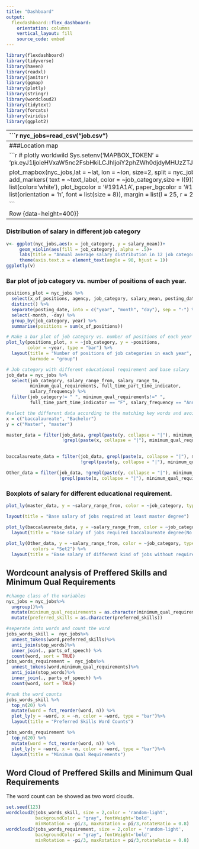 ```yaml
---
title: "Dashboard"
output: 
  flexdashboard::flex_dashboard:
    orientation: columns
    vertical_layout: fill
    source_code: embed
---
```


```r
library(flexdashboard)
library(tidyverse)
library(haven)
library(readxl)
library(janitor)
library(ggmap)
library(plotly)
library(stringr)
library(wordcloud2)
library(tidytext)
library(forcats)
library(viridis)
library(ggplot2)
```
-----------------------------------------------------------------------
```r
nyc_jobs=read_csv("job.csv")


```

Row {.tabset data-height=600}
-----------------------------------------------------------------------
###Location map

```r
# plotly worldwild
Sys.setenv('MAPBOX_TOKEN' = 'pk.eyJ1IjoieHVxaW5nc2FsbHkiLCJhIjoiY2phZWh0djdyMHUzZTJ3bGR3MHFsdmIzZSJ9.vhYtu7zeAAuX6slhdDj6lA')

plot_mapbox(nyc_jobs,lat = ~lat, lon = ~lon,
              size=2,
              split = nyc_jobs$job_category,
              mode = 'scattermapbox') %>%
  add_markers(
    text = ~text_label,
    color = ~job_category,size = I(9)) %>%
  layout(title = 'Work Location',
         font = list(color='white'),
         plot_bgcolor = '#191A1A', paper_bgcolor = '#191A1A',
         mapbox = list(style = 'dark'),
         legend = list(orientation = 'h',
                       font = list(size = 8)),
         margin = list(l = 25, r = 25,
                       b = 25, t = 25,
                       pad = 2))

```

Row {data-height=400}}
-----------------------------------------------------------------------

### Distribution of salary in different job category

```r
v<- ggplot(nyc_jobs,aes(x = job_category, y = salary_mean))+
     geom_violin(aes(fill = job_category), alpha = .5)+
     labs(title = "Annual average salary distribution in 12 job categories")+
     theme(axis.text.x = element_text(angle = 90, hjust = 1))
ggplotly(v)
```

### Bar plot of job category vs. number of positions of each year.

```r
positions_plot = nyc_jobs %>%
  select(x_of_positions, agency, job_category, salary_mean, posting_date) %>%
  distinct() %>%
  separate(posting_date, into = c("year", "month", "day"), sep = "-") %>%
  select(-month, -day) %>%
  group_by(job_category, year) %>%
  summarise(positions = sum(x_of_positions))

# Make a bar plot of job category vs. number of positions of each year
plot_ly(positions_plot, x = ~job_category, y = ~positions,
        color = ~year, type = "bar") %>%
  layout(title = "Number of positions of job categories in each year",
         barmode = "group")
```

```r
# Job category with different educational requirement and base salary
job_data = nyc_jobs %>%
  select(job_category, salary_range_from, salary_range_to,
         minimum_qual_requirements, full_time_part_time_indicator,
         salary_frequency) %>%
  filter(job_category!= " ", minimum_qual_requirements!=" ",
         full_time_part_time_indicator == "F", salary_frequency == "Annual")

#select the different data according to the matching key words and avoid repetition
x = c("baccalaureate", "Bachelor")
y = c("Master", "master")

master_data = filter(job_data, grepl(paste(y, collapse = "|"), minimum_qual_requirements),
                     !grepl(paste(x, collapse = "|"), minimum_qual_requirements))
  

baccalaureate_data = filter(job_data, grepl(paste(x, collapse = "|"), minimum_qual_requirements),
                            !grepl(paste(y, collapse = "|"), minimum_qual_requirements))

Other_data = filter(job_data, !grepl(paste(y, collapse = "|"), minimum_qual_requirements),
                    !grepl(paste(x, collapse = "|"), minimum_qual_requirements))
```


### Boxplots of salary for different educational requirement.

```r
plot_ly(master_data, y = ~salary_range_from, color = ~job_category, type = "box", colors = "Set2") %>%

layout(title = "Base salary of jobs required at least master degree")

plot_ly(baccalaureate_data, y = ~salary_range_from, color = ~job_category, type = "box", colors = "Set2") %>%
  layout(title = "Base salary of jobs required baccalaureate degree(No need master)")
  
plot_ly(Other_data, y = ~salary_range_from, color = ~job_category, type = "box",
          colors = "Set2") %>%
  layout(title = "Base salary of different kind of jobs without requirement of degree")

```




## Wordcount analysis of Preffered Skills and Minimum Qual Requirements

```r
#change class of the variables
nyc_jobs = nyc_jobs%>% 
  ungroup()%>%
  mutate(minimum_qual_requirements = as.character(minimum_qual_requirements))%>%
  mutate(preferred_skills = as.character(preferred_skills))

#seperate into words and count the word
jobs_words_skill =  nyc_jobs%>%
  unnest_tokens(word,preferred_skills)%>%
  anti_join(stop_words)%>%
  inner_join(., parts_of_speech) %>%
  count(word, sort = TRUE)
jobs_words_requirement =  nyc_jobs%>%
  unnest_tokens(word,minimum_qual_requirements)%>%
  anti_join(stop_words)%>%
  inner_join(., parts_of_speech) %>%
  count(word, sort = TRUE)

#rank the word counts
jobs_words_skill %>% 
  top_n(20) %>% 
  mutate(word = fct_reorder(word, n)) %>% 
  plot_ly(y = ~word, x = ~n, color = ~word, type = "bar")%>%
  layout(title = "Preferred Skills Word Counts")

jobs_words_requirement %>% 
  top_n(20) %>% 
  mutate(word = fct_reorder(word, n)) %>% 
  plot_ly(y = ~word, x = ~n, color = ~word, type = "bar")%>%
  layout(title = "Minimum Qual Requirements")
```



## Word Cloud of Preffered Skills and Minimum Qual Requirements
The word count can be showed as two word clouds.  
```r
set.seed(123)
wordcloud2(jobs_words_skill, size = 2,color = 'random-light',  
           backgroundColor = "gray", fontWeight='bold',  
           minRotation = -pi/3, maxRotation = pi/3,rotateRatio = 0.8)  
wordcloud2(jobs_words_requirement, size = 2,color = 'random-light',  
           backgroundColor = "gray", fontWeight='bold',  
           minRotation = -pi/3, maxRotation = pi/3,rotateRatio = 0.8)  
```


